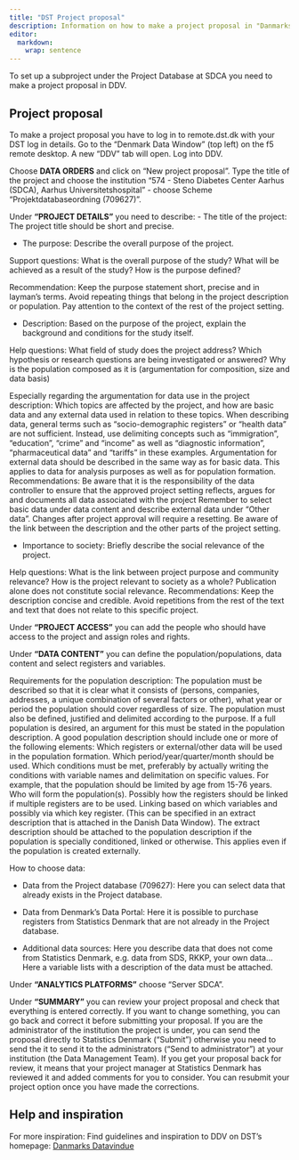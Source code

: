 ```yaml
---
title: "DST Project proposal"
description: Information on how to make a project proposal in "Danmarks Datavindue" (DDV)
editor: 
  markdown: 
    wrap: sentence
---
```


To set up a subproject under the Project Database at SDCA you need to make a project proposal in DDV.

## Project proposal

To make a project proposal you have to log in to remote.dst.dk with your DST log in details.
Go to the “Denmark Data Window” (top left) on the f5 remote desktop.
A new “DDV” tab will open.
Log into DDV.

Choose **DATA ORDERS** and click on "New project proposal".
Type the title of the project and choose the institution "574 - Steno Diabetes Center Aarhus (SDCA), Aarhus Universitetshospital" - choose Scheme "Projektdatabaseordning (709627)".

Under **"PROJECT DETAILS"** you need to describe: - The title of the project: The project title should be short and precise.

-   The purpose: Describe the overall purpose of the project.

Support questions: What is the overall purpose of the study?
What will be achieved as a result of the study?
How is the purpose defined?

Recommendation: Keep the purpose statement short, precise and in layman's terms.
Avoid repeating things that belong in the project description or population.
Pay attention to the context of the rest of the project setting.

-   Description: Based on the purpose of the project, explain the background and conditions for the study itself.

Help questions: What field of study does the project address?
Which hypothesis or research questions are being investigated or answered?
Why is the population composed as it is (argumentation for composition, size and data basis)

Especially regarding the argumentation for data use in the project description: Which topics are affected by the project, and how are basic data and any external data used in relation to these topics.
When describing data, general terms such as “socio-demographic registers” or “health data” are not sufficient.
Instead, use delimiting concepts such as “immigration”, “education”, “crime” and “income” as well as “diagnostic information”, “pharmaceutical data” and “tariffs” in these examples.
Argumentation for external data should be described in the same way as for basic data.
This applies to data for analysis purposes as well as for population formation.
Recommendations: Be aware that it is the responsibility of the data controller to ensure that the approved project setting reflects, argues for and documents all data associated with the project Remember to select basic data under data content and describe external data under “Other data”.
Changes after project approval will require a resetting.
Be aware of the link between the description and the other parts of the project setting.

-   Importance to society: Briefly describe the social relevance of the project.

Help questions: What is the link between project purpose and community relevance?
How is the project relevant to society as a whole?
Publication alone does not constitute social relevance.
Recommendations: Keep the description concise and credible.
Avoid repetitions from the rest of the text and text that does not relate to this specific project.

Under **"PROJECT ACCESS"** you can add the people who should have access to the project and assign roles and rights.

Under **"DATA CONTENT"** you can define the population/populations, data content and select registers and variables.

Requirements for the population description: The population must be described so that it is clear what it consists of (persons, companies, addresses, a unique combination of several factors or other), what year or period the population should cover regardless of size.
The population must also be defined, justified and delimited according to the purpose.
If a full population is desired, an argument for this must be stated in the population description.
A good population description should include one or more of the following elements: Which registers or external/other data will be used in the population formation.
Which period/year/quarter/month should be used.
Which conditions must be met, preferably by actually writing the conditions with variable names and delimitation on specific values.
For example, that the population should be limited by age from 15-76 years.
Who will form the population(s).
Possibly how the registers should be linked if multiple registers are to be used.
Linking based on which variables and possibly via which key register.
(This can be specified in an extract description that is attached in the Danish Data Window).
The extract description should be attached to the population description if the population is specially conditioned, linked or otherwise.
This applies even if the population is created externally.

How to choose data:

-   Data from the Project database (709627): Here you can select data that already exists in the Project database.

-   Data from Denmark's Data Portal: Here it is possible to purchase registers from Statistics Denmark that are not already in the Project database.

-   Additional data sources: Here you describe data that does not come from Statistics Denmark, e.g. data from SDS, RKKP, your own data...
    Here a variable lists with a description of the data must be attached.

Under **"ANALYTICS PLATFORMS"** choose "Server SDCA".

Under **"SUMMARY"** you can review your project proposal and check that everything is entered correctly.
If you want to change something, you can go back and correct it before submitting your proposal.
If you are the administrator of the institution the project is under, you can send the proposal directly to Statistics Denmark (“Submit”) otherwise you need to send the it to send it to the administrators (“Send to administrator”) at your institution (the Data Management Team).
If you get your proposal back for review, it means that your project manager at Statistics Denmark has reviewed it and added comments for you to consider.
You can resubmit your project option once you have made the corrections.

## Help and inspiration

For more inspiration: Find guidelines and inspiration to DDV on DST's homepage: [Danmarks Datavindue](https://www.dst.dk/da/TilSalg/Forskningsservice/danmarks-datavindue)
